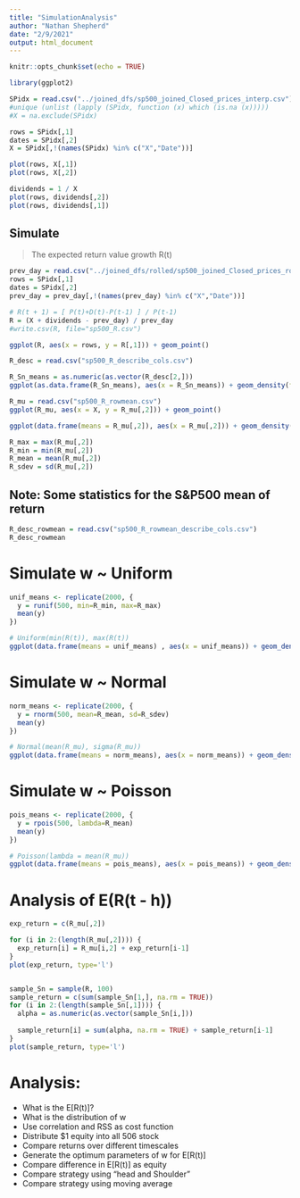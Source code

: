 ---
title: "SimulationAnalysis"
author: "Nathan Shepherd"
date: "2/9/2021"
output: html_document
---

```{r setup, include=FALSE}
knitr::opts_chunk$set(echo = TRUE)
```

```{r}
library(ggplot2)

SPidx = read.csv("../joined_dfs/sp500_joined_Closed_prices_interp.csv")
#unique (unlist (lapply (SPidx, function (x) which (is.na (x)))))
#X = na.exclude(SPidx)

rows = SPidx[,1]
dates = SPidx[,2] 
X = SPidx[,!(names(SPidx) %in% c("X","Date"))]

plot(rows, X[,1])
plot(rows, X[,2])
```

```{r}
dividends = 1 / X
plot(rows, dividends[,2])
plot(rows, dividends[,1])
```

## Simulate 

> The expected return value growth R(t)

```{r}
prev_day = read.csv("../joined_dfs/rolled/sp500_joined_Closed_prices_roll1.csv")
rows = SPidx[,1]
dates = SPidx[,2] 
prev_day = prev_day[,!(names(prev_day) %in% c("X","Date"))]

# R(t + 1) = [ P(t)+D(t)-P(t-1) ] / P(t-1)
R = (X + dividends - prev_day) / prev_day
#write.csv(R, file="sp500_R.csv")

ggplot(R, aes(x = rows, y = R[,1])) + geom_point()

R_desc = read.csv("sp500_R_describe_cols.csv")

R_Sn_means = as.numeric(as.vector(R_desc[2,]))
ggplot(as.data.frame(R_Sn_means), aes(x = R_Sn_means)) + geom_density(fill = "blue", alpha = 0.25) + ggtitle("Mean of 2000 samples Sn")
```


```{r}
R_mu = read.csv("sp500_R_rowmean.csv")
ggplot(R_mu, aes(x = X, y = R_mu[,2])) + geom_point()

ggplot(data.frame(means = R_mu[,2]), aes(x = R_mu[,2])) + geom_density( fill = "green", alpha = 0.25) + ggtitle("Mean of Daily Return for SP500")

R_max = max(R_mu[,2])
R_min = min(R_mu[,2])
R_mean = mean(R_mu[,2])
R_sdev = sd(R_mu[,2])
```
## Note: Some statistics for the S&P500 mean of return
```{r}
R_desc_rowmean = read.csv("sp500_R_rowmean_describe_cols.csv")
R_desc_rowmean
```



# Simulate w ~ Uniform

```{r}
unif_means <- replicate(2000, {
  y = runif(500, min=R_min, max=R_max)
  mean(y)
})

# Uniform(min(R(t)), max(R(t))
ggplot(data.frame(means = unif_means) , aes(x = unif_means)) + geom_density(fill = "blue", alpha = 0.25) + ggtitle("Mean of 2000 samples with w ~ Uniform")
```



# Simulate w ~ Normal

```{r}
norm_means <- replicate(2000, {
  y = rnorm(500, mean=R_mean, sd=R_sdev)
  mean(y)
})

# Normal(mean(R_mu), sigma(R_mu))
ggplot(data.frame(means = norm_means), aes(x = norm_means)) + geom_density(fill = "blue", alpha = 0.25) + ggtitle("Mean of 2000 samples with w ~ Normal")
```


# Simulate w ~ Poisson

```{r}
pois_means <- replicate(2000, {
  y = rpois(500, lambda=R_mean)
  mean(y)
})

# Poisson(lambda = mean(R_mu))
ggplot(data.frame(means = pois_means), aes(x = pois_means)) + geom_density(fill = "blue", alpha = 0.25) + ggtitle("Mean of 2000 samples with w ~ Poisson")
```


# Analysis of E(R(t - h))

```{r}
exp_return = c(R_mu[,2])

for (i in 2:(length(R_mu[,2]))) {
  exp_return[i] = R_mu[i,2] + exp_return[i-1]
}
plot(exp_return, type='l')


sample_Sn = sample(R, 100)
sample_return = c(sum(sample_Sn[1,], na.rm = TRUE))
for (i in 2:(length(sample_Sn[,1]))) {
  alpha = as.numeric(as.vector(sample_Sn[i,]))
  
  sample_return[i] = sum(alpha, na.rm = TRUE) + sample_return[i-1]
}
plot(sample_return, type='l')
```


# Analysis: 
- What is the E[R(t)]?
- What is the distribution of w
- Use correlation and RSS as cost function
- Distribute $1 equity into all 506 stock
- Compare returns over different timescales
- Generate the optimum parameters of w for E[R(t)]
- Compare difference in E[R(t)] as equity
- Compare strategy using "head and Shoulder"
- Compare strategy using moving average














